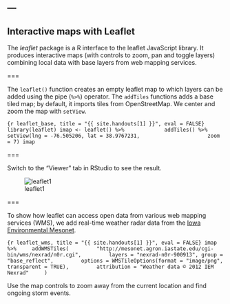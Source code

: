 ---
---

## Interactive maps with Leaflet

The *leaflet* package is a R interface to the leaflet JavaScript library. It produces interactive maps (with controls to zoom, pan and toggle layers) combining local data with base layers from web mapping services.

===

The `leaflet()` function creates an empty leaflet map to which layers can be added using the pipe (`%>%`) operator. The `addTiles` functions adds a base tiled map; by default, it imports tiles from OpenStreetMap. We center and zoom the map with `setView`. 

```{r leaflet_base, title = "{{ site.handouts[1] }}", eval = FALSE}
library(leaflet)
imap <- leaflet() %>%
            addTiles() %>%
            setView(lng = -76.505206, lat = 38.9767231, 
                    zoom = 7)
imap
```

===

Switch to the "Viewer" tab in RStudio to see the result.

![leaflet1]({{ site.baseurl }}/images/leaflet1.png)

===

To show how leaflet can access open data from various web mapping services (WMS), we add real-time weather radar data from the [Iowa Environmental Mesonet](https://mesonet.agron.iastate.edu/ogc/).

```{r leaflet_wms, title = "{{ site.handouts[1] }}", eval = FALSE}
imap %>%
    addWMSTiles(
        "http://mesonet.agron.iastate.edu/cgi-bin/wms/nexrad/n0r.cgi",
        layers = "nexrad-n0r-900913", group = "base_reflect",
        options = WMSTileOptions(format = "image/png", transparent = TRUE),
        attribution = "Weather data © 2012 IEM Nexrad"
    )
```

Use the map controls to zoom away from the current location and find ongoing storm events.
